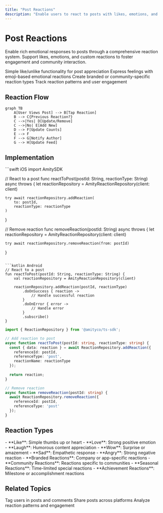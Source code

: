 ```yaml
---
title: "Post Reactions"
description: "Enable users to react to posts with likes, emotions, and custom reactions"
---
```


# Post Reactions

Enable rich emotional responses to posts through a comprehensive reaction system. Support likes, emotions, and custom reactions to foster engagement and community interaction.

<CardGroup cols={2}>
  <Card title="Like Posts" icon="heart">
    Simple like/unlike functionality for post appreciation
  </Card>
  <Card title="Emotion Reactions" icon="face-smile">
    Express feelings with emoji-based emotional reactions
  </Card>
  <Card title="Custom Reactions" icon="star">
    Create branded or community-specific reaction types
  </Card>
  <Card title="Reaction Analytics" icon="chart-bar">
    Track reaction patterns and user engagement
  </Card>
</CardGroup>

## Reaction Flow

```mermaid
graph TB
    A[User Views Post] --> B[Tap Reaction]
    B --> C{Previous Reaction?}
    C -->|Yes| D[Update/Remove]
    C -->|No| E[Add New]
    D --> F[Update Counts]
    E --> F
    F --> G[Notify Author]
    G --> H[Update Feed]
```

## Implementation

<CodeGroup>
```swift iOS
import AmitySDK

// React to a post
func reactToPost(postId: String, reactionType: String) async throws {
    let reactionRepository = AmityReactionRepository(client: client)
    
    try await reactionRepository.addReaction(
        to: postId,
        reactionType: reactionType
    )
}

// Remove reaction
func removeReaction(postId: String) async throws {
    let reactionRepository = AmityReactionRepository(client: client)
    
    try await reactionRepository.removeReaction(from: postId)
}
```

```kotlin Android
// React to a post
fun reactToPost(postId: String, reactionType: String) {
    val reactionRepository = AmityReactionRepository(client)
    
    reactionRepository.addReaction(postId, reactionType)
        .doOnSuccess { reaction ->
            // Handle successful reaction
        }
        .doOnError { error ->
            // Handle error
        }
        .subscribe()
}
```

```typescript TypeScript
import { ReactionRepository } from '@amityco/ts-sdk';

// Add reaction to post
async function reactToPost(postId: string, reactionType: string) {
  const { data: reaction } = await ReactionRepository.addReaction({
    referenceId: postId,
    referenceType: 'post',
    reactionName: reactionType
  });
  
  return reaction;
}

// Remove reaction
async function removeReaction(postId: string) {
  await ReactionRepository.removeReaction({
    referenceId: postId,
    referenceType: 'post'
  });
}
```
</CodeGroup>

## Reaction Types

<AccordionGroup>
  <Accordion title="Basic Reactions">
    - **Like**: Simple thumbs up or heart
    - **Love**: Strong positive emotion
    - **Laugh**: Humorous content appreciation
    - **Wow**: Surprise or amazement
    - **Sad**: Empathetic response
    - **Angry**: Strong negative reaction
  </Accordion>
  
  <Accordion title="Custom Reactions">
    - **Branded Reactions**: Company or app-specific reactions
    - **Community Reactions**: Reactions specific to communities
    - **Seasonal Reactions**: Time-limited special reactions
    - **Achievement Reactions**: Milestone or accomplishment reactions
  </Accordion>
</AccordionGroup>

## Related Topics

<CardGroup cols={3}>
  <Card title="User Mentions" href="mentions" icon="at">
    Tag users in posts and comments
  </Card>
  <Card title="Content Sharing" href="sharing" icon="share">
    Share posts across platforms
  </Card>
  <Card title="Post Analytics" href="../analytics/overview" icon="chart-bar">
    Analyze reaction patterns and engagement
  </Card>
</CardGroup>
